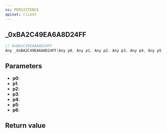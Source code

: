 ```yaml
---
ns: PERSISTENCE
apiset: client
---
```

## _0xBA2C49EA6A8D24FF

```c
// 0xBA2C49EA6A8D24FF
Any _0xBA2C49EA6A8D24FF(Any p0, Any p1, Any p2, Any p3, Any p4, Any p5, Any p6);
```


## Parameters
* **p0**:
* **p1**:
* **p2**:
* **p3**:
* **p4**:
* **p5**:
* **p6**:

## Return value